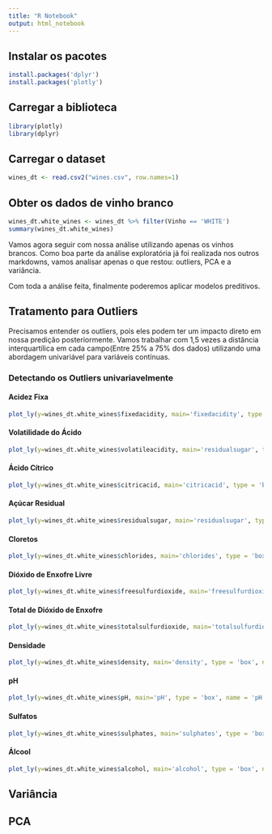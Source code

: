 ```yaml
---
title: "R Notebook"
output: html_notebook
---
```


## Instalar os pacotes

```r
install.packages('dplyr')
install.packages('plotly')
```

## Carregar a biblioteca

```r
library(plotly)
library(dplyr)

```

## Carregar o dataset

```r
wines_dt <- read.csv2("wines.csv", row.names=1)
```

## Obter os dados de vinho branco

```r
wines_dt.white_wines <- wines_dt %>% filter(Vinho == 'WHITE')
summary(wines_dt.white_wines)
```

Vamos agora seguir com nossa análise utilizando apenas os vinhos brancos. Como boa parte da análise exploratória já foi realizada nos outros markdowns, vamos analisar apenas o que restou: outliers, PCA e a variância.

Com toda a análise feita, finalmente poderemos aplicar modelos preditivos.

## Tratamento para Outliers

Precisamos entender os outliers, pois eles podem ter um impacto direto em nossa predição posteriormente. Vamos trabalhar com 1,5 vezes a distância interquartílica em cada campo(Entre 25% a 75% dos dados) utilizando uma abordagem univariável para variáveis contínuas.

### Detectando os Outliers univariavelmente

#### Acidez Fixa

```r
plot_ly(y=wines_dt.white_wines$fixedacidity, main='fixedacidity', type = 'box', name = 'Acidez Fixa')
```

#### Volatilidade do Ácido

```r
plot_ly(y=wines_dt.white_wines$volatileacidity, main='residualsugar', type = 'box', name = 'Volatilidade do Ácido')
```


#### Ácido Cítrico

```r
plot_ly(y=wines_dt.white_wines$citricacid, main='citricacid', type = 'box', name = 'Ácido Cítrico')
```

#### Açúcar Residual

```r
plot_ly(y=wines_dt.white_wines$residualsugar, main='residualsugar', type = 'box', name = 'Açúcar Residual')
```

#### Cloretos

```r
plot_ly(y=wines_dt.white_wines$chlorides, main='chlorides', type = 'box', name = 'Cloretos')
```

#### Dióxido de Enxofre Livre

```r
plot_ly(y=wines_dt.white_wines$freesulfurdioxide, main='freesulfurdioxide', type = 'box', name = 'Dióxido de Enxofre Livre')
```

#### Total de Dióxido de Enxofre

```r
plot_ly(y=wines_dt.white_wines$totalsulfurdioxide, main='totalsulfurdioxide', type = 'box', name = 'Total de Dióxido de Enxofre')
```

#### Densidade

```r
plot_ly(y=wines_dt.white_wines$density, main='density', type = 'box', name = 'Densidade')
```

#### pH

```r
plot_ly(y=wines_dt.white_wines$pH, main='pH', type = 'box', name = 'pH')
```

#### Sulfatos

```r
plot_ly(y=wines_dt.white_wines$sulphates, main='sulphates', type = 'box', name = 'Sulfatos')
```

#### Álcool

```r
plot_ly(y=wines_dt.white_wines$alcohol, main='alcohol', type = 'box', name = 'Álcool')
```

## Variância

## PCA

